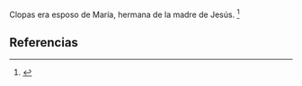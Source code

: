 Clopas era esposo de María, hermana de la madre de Jesús. <ref>{{lib|LU|187|3|2}}</ref> 

== Referencias ==
<references />
